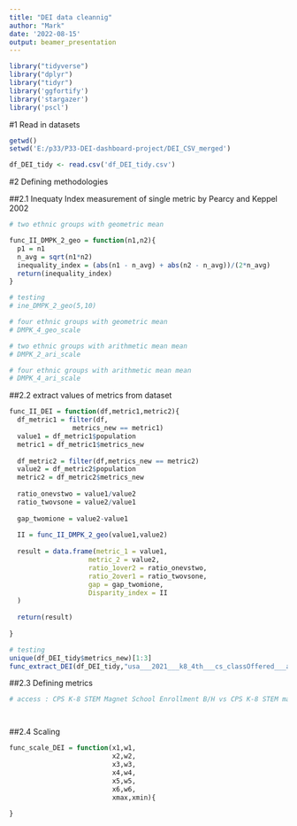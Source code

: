 ```yaml
---
title: "DEI data cleannig"
author: "Mark"
date: '2022-08-15'
output: beamer_presentation
---
```



```r
library("tidyverse")
library("dplyr")
library("tidyr")
library('ggfortify')
library('stargazer')
library('pscl')
```

#1 Read in datasets

```r
getwd()
setwd('E:/p33/P33-DEI-dashboard-project/DEI_CSV_merged')

df_DEI_tidy <- read.csv('df_DEI_tidy.csv')
```

#2 Defining methodologies 

##2.1 Inequaty Index measurement of single metric by Pearcy and Keppel 2002 

```r

# two ethnic groups with geometric mean

func_II_DMPK_2_geo = function(n1,n2){
  p1 = n1
  n_avg = sqrt(n1*n2)
  inequality_index = (abs(n1 - n_avg) + abs(n2 - n_avg))/(2*n_avg)
  return(inequality_index)
}

# testing 
# ine_DMPK_2_geo(5,10)

# four ethnic groups with geometric mean
# DMPK_4_geo_scale

# two ethnic groups with arithmetic mean mean
# DMPK_2_ari_scale

# four ethnic groups with arithmetic mean mean
# DMPK_4_ari_scale

```

##2.2 extract values of metrics from dataset 

```r

func_II_DEI = function(df,metric1,metric2){
  df_metric1 = filter(df,
                metrics_new == metric1)
  value1 = df_metric1$population
  metric1 = df_metric1$metrics_new
  
  df_metric2 = filter(df,metrics_new == metric2)
  value2 = df_metric2$population
  metric2 = df_metric2$metrics_new
  
  ratio_onevstwo = value1/value2
  ratio_twovsone = value2/value1
  
  gap_twomione = value2-value1
  
  II = func_II_DMPK_2_geo(value1,value2)
  
  result = data.frame(metric_1 = value1,
                    metric_2 = value2,
                    ratio_1over2 = ratio_onevstwo,
                    ratio_2over1 = ratio_twovsone,
                    gap = gap_twomione,
                    Disparity_index = II
  )
  
  return(result)
  
}

# testing
unique(df_DEI_tidy$metrics_new)[1:3]
func_extract_DEI(df_DEI_tidy,"usa___2021___k8_4th___cs_classOffered___allSchools___all","usa___2021___k8_4th___cs_classOffered___allSchools___black_hispanic")

```



##2.3 Defining metrics

```r

# access : CPS K-8 STEM Magnet School Enrollment B/H vs CPS K-8 STEM magnet School W/A




```


##2.4 Scaling 

```r


func_scale_DEI = function(x1,w1,
                          x2,w2,
                          x3,w3,
                          x4,w4,
                          x5,w5,
                          x6,w6,
                          xmax,xmin){
  
}



```
